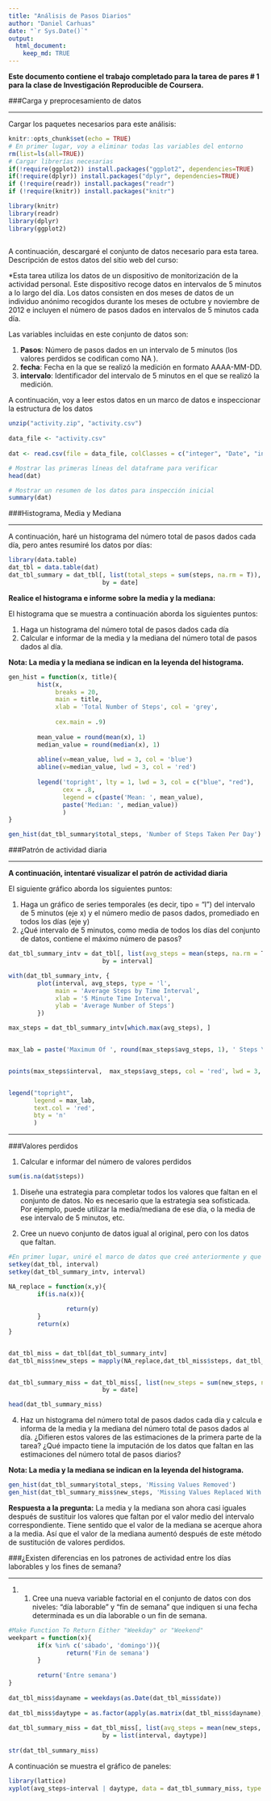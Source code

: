 ```yaml
---
title: "Análisis de Pasos Diarios"
author: "Daniel Carhuas"
date: "`r Sys.Date()`"
output: 
  html_document:
    keep_md: TRUE
---
```




**Este documento contiene el trabajo completado para la tarea de pares \# 1 para la clase de Investigación Reproducible de Coursera.**

###Carga y preprocesamiento de datos

------------------------------------------------------------------------

Cargar los paquetes necesarios para este análisis:

```r
knitr::opts_chunk$set(echo = TRUE)
# En primer lugar, voy a eliminar todas las variables del entorno
rm(list=ls(all=TRUE)) 
# Cargar librerías necesarias
if(!require(ggplot2)) install.packages("ggplot2", dependencies=TRUE)
if(!require(dplyr)) install.packages("dplyr", dependencies=TRUE)
if (!require(readr)) install.packages("readr") 
if (!require(knitr)) install.packages("knitr")

library(knitr)
library(readr)
library(dplyr)
library(ggplot2) 
  
```

A continuación, descargaré el conjunto de datos necesario para esta tarea. Descripción de estos datos del sitio web del curso:

\*Esta tarea utiliza los datos de un dispositivo de monitorización de la actividad personal. Este dispositivo recoge datos en intervalos de 5 minutos a lo largo del día. Los datos consisten en dos meses de datos de un individuo anónimo recogidos durante los meses de octubre y noviembre de 2012 e incluyen el número de pasos dados en intervalos de 5 minutos cada día.

Las variables incluidas en este conjunto de datos son:

1.  **Pasos**: Número de pasos dados en un intervalo de 5 minutos (los valores perdidos se codifican como NA ).
2.  **fecha**: Fecha en la que se realizó la medición en formato AAAA-MM-DD.
3.  **intervalo**: Identificador del intervalo de 5 minutos en el que se realizó la medición.

A continuación, voy a leer estos datos en un marco de datos e inspeccionar la estructura de los datos

```r
unzip("activity.zip", "activity.csv")
 
data_file <- "activity.csv"
  
dat <- read.csv(file = data_file, colClasses = c("integer", "Date", "integer"))

# Mostrar las primeras líneas del dataframe para verificar
head(dat)

# Mostrar un resumen de los datos para inspección inicial
summary(dat)
```

###Histograma, Media y Mediana

------------------------------------------------------------------------

A continuación, haré un histograma del número total de pasos dados cada día, pero antes resumiré los datos por días:

```r
library(data.table)
dat_tbl = data.table(dat)
dat_tbl_summary = dat_tbl[, list(total_steps = sum(steps, na.rm = T)), 
                          by = date]
```

**Realice el histograma e informe sobre la media y la mediana:**

El histograma que se muestra a continuación aborda los siguientes puntos:

1.  Haga un histograma del número total de pasos dados cada día
2.  Calcular e informar de la media y la mediana del número total de pasos dados al día.

**Nota: La media y la mediana se indican en la leyenda del histograma.**

```r
gen_hist = function(x, title){
        hist(x, 
             breaks = 20,
             main = title,
             xlab = 'Total Number of Steps', col = 'grey',
            
             cex.main = .9)
         
        mean_value = round(mean(x), 1)
        median_value = round(median(x), 1)
         
        abline(v=mean_value, lwd = 3, col = 'blue')
        abline(v=median_value, lwd = 3, col = 'red')
         
        legend('topright', lty = 1, lwd = 3, col = c("blue", "red"),
               cex = .8, 
               legend = c(paste('Mean: ', mean_value),
               paste('Median: ', median_value))
               )
}

gen_hist(dat_tbl_summary$total_steps, 'Number of Steps Taken Per Day')
```

###Patrón de actividad diaria

------------------------------------------------------------------------

**A continuación, intentaré visualizar el patrón de actividad diaria**

El siguiente gráfico aborda los siguientes puntos:

1.  Haga un gráfico de series temporales (es decir, tipo = "l") del intervalo de 5 minutos (eje x) y el número medio de pasos dados, promediado en todos los días (eje y)
2.  ¿Qué intervalo de 5 minutos, como media de todos los días del conjunto de datos, contiene el máximo número de pasos?

```r
dat_tbl_summary_intv = dat_tbl[, list(avg_steps = mean(steps, na.rm = T)), 
                          by = interval]

with(dat_tbl_summary_intv, {
        plot(interval, avg_steps, type = 'l',
             main = 'Average Steps by Time Interval',
             xlab = '5 Minute Time Interval',
             ylab = 'Average Number of Steps')
        })

max_steps = dat_tbl_summary_intv[which.max(avg_steps), ]


max_lab = paste('Maximum Of ', round(max_steps$avg_steps, 1), ' Steps \n On ', max_steps$interval, 'th Time Interval', sep = '')


points(max_steps$interval,  max_steps$avg_steps, col = 'red', lwd = 3, pch = 19)


legend("topright",
       legend = max_lab,
       text.col = 'red',
       bty = 'n'
       )

```

------------------------------------------------------------------------

###Valores perdidos

1.  Calcular e informar del número de valores perdidos

```r
sum(is.na(dat$steps))
```

1.  Diseñe una estrategia para completar todos los valores que faltan en el conjunto de datos. No es necesario que la estrategia sea sofisticada. Por ejemplo, puede utilizar la media/mediana de ese día, o la media de ese intervalo de 5 minutos, etc.

2.  Cree un nuevo conjunto de datos igual al original, pero con los datos que faltan.

```r
#En primer lugar, uniré el marco de datos que creé anteriormente y que resume el número medio de pasos por intervalo al conjunto de datos original.
setkey(dat_tbl, interval)
setkey(dat_tbl_summary_intv, interval)

NA_replace = function(x,y){
        if(is.na(x)){
                
                return(y)
        }
        return(x)
}


dat_tbl_miss = dat_tbl[dat_tbl_summary_intv]
dat_tbl_miss$new_steps = mapply(NA_replace,dat_tbl_miss$steps, dat_tbl_miss$avg_steps)


dat_tbl_summary_miss = dat_tbl_miss[, list(new_steps = sum(new_steps, na.rm = T)), 
                          by = date]

head(dat_tbl_summary_miss)
```

4.  Haz un histograma del número total de pasos dados cada día y calcula e informa de la media y la mediana del número total de pasos dados al día. ¿Difieren estos valores de las estimaciones de la primera parte de la tarea? ¿Qué impacto tiene la imputación de los datos que faltan en las estimaciones del número total de pasos diarios?

**Nota: La media y la mediana se indican en la leyenda del histograma.**

```r

gen_hist(dat_tbl_summary$total_steps, 'Missing Values Removed')
gen_hist(dat_tbl_summary_miss$new_steps, 'Missing Values Replaced With \n Mean For Interval')

```

**Respuesta a la pregunta:** La media y la mediana son ahora casi iguales después de sustituir los valores que faltan por el valor medio del intervalo correspondiente. Tiene sentido que el valor de la mediana se acerque ahora a la media. Así que el valor de la mediana aumentó después de este método de sustitución de valores perdidos.

###¿Existen diferencias en los patrones de actividad entre los días laborables y los fines de semana?

------------------------------------------------------------------------

1.  

    1.  Cree una nueva variable factorial en el conjunto de datos con dos niveles: "día laborable" y "fin de semana" que indiquen si una fecha determinada es un día laborable o un fin de semana.

```r
#Make Function To Return Either "Weekday" or "Weekend"
weekpart = function(x){
        if(x %in% c('sábado', 'domingo')){
                return('Fin de semana')
        }
        
        return('Entre semana')
}
 
dat_tbl_miss$dayname = weekdays(as.Date(dat_tbl_miss$date))
 
dat_tbl_miss$daytype = as.factor(apply(as.matrix(dat_tbl_miss$dayname), 1, weekpart))
 
dat_tbl_summary_miss = dat_tbl_miss[, list(avg_steps = mean(new_steps, na.rm = T)), 
                          by = list(interval, daytype)]
 
str(dat_tbl_summary_miss)
```

A continuación se muestra el gráfico de paneles:

```r
library(lattice)
xyplot(avg_steps~interval | daytype, data = dat_tbl_summary_miss, type = 'l', xlab = 'Interval', ylab = 'Number of Steps', layout = c(1,2))
```
